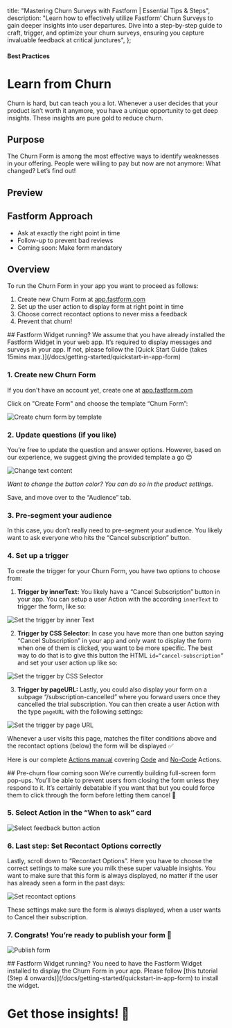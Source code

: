 

  title: "Mastering Churn Surveys with Fastform | Essential Tips & Steps",
  description: "Learn how to effectively utilize Fastform' Churn Surveys to gain deeper insights into user departures. Dive into a step-by-step guide to craft, trigger, and optimize your churn surveys, ensuring you capture invaluable feedback at critical junctures",
};

#### Best Practices

# Learn from Churn

Churn is hard, but can teach you a lot. Whenever a user decides that your product isn’t worth it anymore, you have a unique opportunity to get deep insights. These insights are pure gold to reduce churn.

## Purpose

The Churn Form is among the most effective ways to identify weaknesses in your offering. People were willing to pay but now are not anymore: What changed? Let’s find out!

## Preview

<DemoPreview template="Churn Form" />

## Fastform Approach

- Ask at exactly the right point in time
- Follow-up to prevent bad reviews
- Coming soon: Make form mandatory

## Overview

To run the Churn Form in your app you want to proceed as follows:

1. Create new Churn Form at [app.fastform.com](http://app.fastform.com/)
2. Set up the user action to display form at right point in time
3. Choose correct recontact options to never miss a feedback
4. Prevent that churn!

<Note>
  ## Fastform Widget running?
  We assume that you have already installed the Fastform Widget in your web app. It’s required to display messages
  and surveys in your app. If not, please follow the [Quick Start Guide (takes 15mins max.)](/docs/getting-started/quickstart-in-app-form)
</Note>

### 1. Create new Churn Form

If you don't have an account yet, create one at [app.fastform.com](https://app.fastform.com/auth/signup)

Click on "Create Form" and choose the template “Churn Form”:

<Image
  src={CreateChurnFlow}
  alt="Create churn form by template"
  quality="100"
  className="rounded-lg max-w-full sm:max-w-3xl"
/>

### 2. Update questions (if you like)

You’re free to update the question and answer options. However, based on our experience, we suggest giving the provided template a go 😊

<Image
  src={ChangeText}
  alt="Change text content"
  quality="100"
  className="rounded-lg max-w-full sm:max-w-3xl"
/>

_Want to change the button color? You can do so in the product settings._

Save, and move over to the “Audience” tab.

### 3. Pre-segment your audience

In this case, you don’t really need to pre-segment your audience. You likely want to ask everyone who hits the “Cancel subscription” button.

### 4. Set up a trigger

To create the trigger for your Churn Form, you have two options to choose from:

1. **Trigger by innerText:** You likely have a “Cancel Subscription” button in your app. You can setup a user Action with the according `innerText` to trigger the form, like so:

<Image
  src={TriggerInnerText}
  alt="Set the trigger by inner Text"
  quality="100"
  className="rounded-lg max-w-full sm:max-w-3xl"
/>

2. **Trigger by CSS Selector:** In case you have more than one button saying “Cancel Subscription” in your app and only want to display the form when one of them is clicked, you want to be more specific. The best way to do that is to give this button the HTML `id=“cancel-subscription”` and set your user action up like so:

<Image
  src={TriggerCSS}
  alt="Set the trigger by CSS Selector"
  quality="100"
  className="rounded-lg max-w-full sm:max-w-3xl"
/>

3. **Trigger by pageURL:** Lastly, you could also display your form on a subpage “/subscription-cancelled” where you forward users once they cancelled the trial subscription. You can then create a user Action with the type `pageURL` with the following settings:

<Image
  src={TriggerPageUrl}
  alt="Set the trigger by page URL"
  quality="100"
  className="rounded-lg max-w-full sm:max-w-3xl"
/>

Whenever a user visits this page, matches the filter conditions above and the recontact options (below) the form will be displayed ✅

Here is our complete [Actions manual](/docs/actions/why) covering [Code](/docs/actions/code) and [No-Code](/docs/actions/no-code) Actions.

<Note>
  ## Pre-churn flow coming soon 
  We’re currently building full-screen form pop-ups. You’ll be able to prevent users from closing the form
  unless they respond to it. It’s certainly debatable if you want that but you could force them to click through
  the form before letting them cancel 🤷
</Note>

### 5. Select Action in the “When to ask” card

<Image
  src={SelectAction}
  alt="Select feedback button action"
  quality="100"
  className="rounded-lg max-w-full sm:max-w-3xl"
/>

### 6. Last step: Set Recontact Options correctly

Lastly, scroll down to “Recontact Options”. Here you have to choose the correct settings to make sure you milk these super valuable insights. You want to make sure that this form is always displayed, no matter if the user has already seen a form in the past days:

<Image
  src={RecontactOptions}
  alt="Set recontact options"
  quality="100"
  className="rounded-lg max-w-full sm:max-w-3xl"
/>

These settings make sure the form is always displayed, when a user wants to Cancel their subscription.

### 7. Congrats! You’re ready to publish your form 💃

<Image
  src={PublishSurvey}
  alt="Publish form"
  quality="100"
  className="rounded-lg max-w-full sm:max-w-3xl"
/>

<Note>
  ## Fastform Widget running? 
  You need to have the Fastform Widget installed to display the Churn Form in your app. Please follow [this
  tutorial (Step 4 onwards)](/docs/getting-started/quickstart-in-app-form) to install the widget.
</Note>

###

# Get those insights! 🎉
